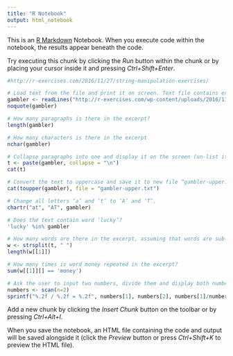 ```yaml
---
title: "R Notebook"
output: html_notebook
---
```


This is an [R Markdown](http://rmarkdown.rstudio.com) Notebook. When you execute code within the notebook, the results appear beneath the code. 

Try executing this chunk by clicking the *Run* button within the chunk or by placing your cursor inside it and pressing *Ctrl+Shift+Enter*. 

```r
#http://r-exercises.com/2016/11/27/string-manipulation-exercises/

# Load text from the file and print it on screen. Text file contains excerpt from novel “Gambler” by Fyodor Dostoyevsky.
gambler <- readLines("http://r-exercises.com/wp-content/uploads/2016/11/gambler.txt")
noquote(gambler)

# How many paragraphs is there in the excerpt?
length(gambler)

# How many characters is there in the excerpt
nchar(gambler)

# Collapse paragraphs into one and display it on the screen (un-list it).
t <- paste(gambler, collapse = "\n")
cat(t)

# Convert the text to uppercase and save it to new file “gambler-upper.txt”.
cat(toupper(gambler), file = "gambler-upper.txt")

# Change all letters ‘a’ and ‘t’ to ‘A’ and ‘T’.
chartr("at", "AT", gambler)

# Does the text contain word ‘lucky’?
'lucky' %in% gambler

# How many words are there in the excerpt, assuming that words are sub-strings separated by space or new line character?
w <- strsplit(t, " ")
length(w[[1]])

# How many times is word money repeated in the excerpt?
sum(w[[1]][] == 'money')

# Ask the user to input two numbers, divide them and display both numbers and the result on the screen, each of them formatted to 2 decimal places.
numbers <- scan(n=2)
sprintf("%.2f / %.2f = %.2f", numbers[1], numbers[2], numbers[1]/numbers[2])


```

Add a new chunk by clicking the *Insert Chunk* button on the toolbar or by pressing *Ctrl+Alt+I*.

When you save the notebook, an HTML file containing the code and output will be saved alongside it (click the *Preview* button or press *Ctrl+Shift+K* to preview the HTML file).
